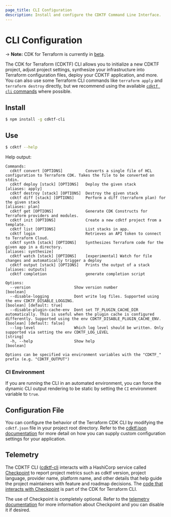 ```yaml
---
page_title: CLI Configuration
description: Install and configure the CDKTF Command Line Interface.
---
```


# CLI Configuration

-> **Note:** CDK for Terraform is currently in [beta](/cdktf#project-maturity-and-production-readiness).

The CDK for Terraform (CDKTF) CLI allows you to initialize a new CDKTF project, adjust project settings, synthesize your infrastructure into Terraform configuration files, deploy your CDKTF application, and more. You can also use some Terraform CLI commands like `terraform apply` and `terraform destroy` directly, but we recommend using the available [`cdktf cli` commands](/cdktf/cli-reference/commands) where possible.

## Install

```bash
$ npm install -g cdktf-cli
```

## Use

```bash
$ cdktf --help
```

Help output:

```
Commands:
  cdktf convert [OPTIONS]          Converts a single file of HCL configuration to Terraform CDK. Takes the file to be converted on stdin.
  cdktf deploy [stack] [OPTIONS]   Deploy the given stack                                                                                                                                                   [aliases: apply]
  cdktf destroy [stack] [OPTIONS]  Destroy the given stack
  cdktf diff [stack] [OPTIONS]     Perform a diff (terraform plan) for the given stack                                                                                                                       [aliases: plan]
  cdktf get [OPTIONS]              Generate CDK Constructs for Terraform providers and modules.
  cdktf init [OPTIONS]             Create a new cdktf project from a template.
  cdktf list [OPTIONS]             List stacks in app.
  cdktf login                      Retrieves an API token to connect to Terraform Cloud.
  cdktf synth [stack] [OPTIONS]    Synthesizes Terraform code for the given app in a directory.                                                                                                        [aliases: synthesize]
  cdktf watch [stack] [OPTIONS]    [experimental] Watch for file changes and automatically trigger a deploy
  cdktf output [stack] [OPTIONS]   Prints the output of a stack                                                                                                                                             [aliases: outputs]
  cdktf completion                 generate completion script

Options:
  --version                   Show version number                                                                                                                                                                  [boolean]
  --disable-logging           Dont write log files. Supported using the env CDKTF_DISABLE_LOGGING.                                                                                                 [boolean] [default: true]
  --disable-plugin-cache-env  Dont set TF_PLUGIN_CACHE_DIR automatically. This is useful when the plugin cache is configured differently. Supported using the env CDKTF_DISABLE_PLUGIN_CACHE_ENV. [boolean] [default: false]
  --log-level                 Which log level should be written. Only supported via setting the env CDKTF_LOG_LEVEL                                                                                                 [string]
  -h, --help                  Show help                                                                                                                                                                            [boolean]

Options can be specified via environment variables with the "CDKTF_" prefix (e.g. "CDKTF_OUTPUT")
```

### CI Environment

If you are running the CLI in an automated environment, you can force the dynamic CLI output rendering to be static by setting the `CI` environment variable to `true`.

## Configuration File

You can configure the behavior of the Terraform CDK CLI by modifying the `cdktf.json` file in your project root directory. Refer to the [cdktf.json documentation](/cdktf/create-and-deploy/configuration-file) for more detail on how you can supply custom configuration settings for your application.

## Telemetry

The CDKTF CLI ([cdktf-cli](https://github.com/hashicorp/terraform-cdk/tree/main/packages/cdktf-cli) interacts with a HashiCorp service called [Checkpoint](https://checkpoint.hashicorp.com)
to report project metrics such as cdktf version, project language, provider name, platform name, and other details that help guide the project maintainers with feature and roadmap decisions. The [code that interacts with Checkpoint](https://github.com/hashicorp/terraform-cdk/tree/main/packages/cdktf-cli/lib/checkpoint.ts) is part of the CDK for Terraform CLI.

The use of Checkpoint is completely optional. Refer to the [telemetry documentation](/cdktf/telemetry) for more information about Checkpoint and you can disable it if desired.

